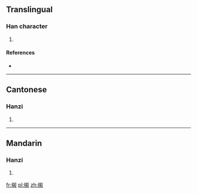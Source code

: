==Translingual==

===Han character===
{{Han char|rn=75|rad=木|as=11|sn=15|four=4794<sub>7</sub>|canj=木大金水 (DKCE)}}

# {{defn|Han|sort=木11}}

====References====
* {{Han ref|kx=0551.181|dkj=15353|hdz=21280.141|uh=6A27|ud=27175|bh=E5D9|bd=58841}}

----

==Cantonese==

===Hanzi===
{{yue-hanzi|jyut=|y=saat3}}

# {{defn|lang=yue|sort=木11}}

----

==Mandarin==

===Hanzi===
{{cmn-hanzi|pin=[[shā]] ([[sha1]])|wg=sha<sup>1</sup>}}

# {{defn|lang=cmn|sort=木11}}

[[fr:樧]]
[[pl:樧]]
[[zh:樧]]